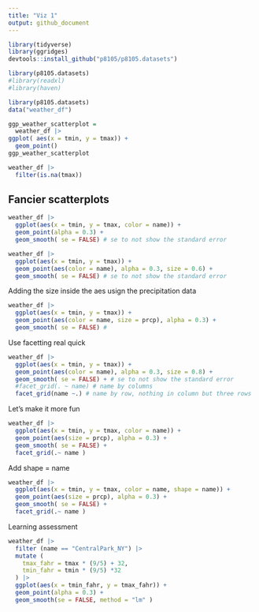 ```yaml
---
title: "Viz 1"
output: github_document
---
```


```r
library(tidyverse)
library(ggridges)
devtools::install_github("p8105/p8105.datasets")

library(p8105.datasets)
#library(readxl)
#library(haven)
```

```r
library(p8105.datasets)
data("weather_df")
```

```r
ggp_weather_scatterplot = 
  weather_df |>
ggplot( aes(x = tmin, y = tmax)) + 
  geom_point()
ggp_weather_scatterplot
```

```r
weather_df |>
  filter(is.na(tmax))
```
## Fancier scatterplots
```r
weather_df |>
  ggplot(aes(x = tmin, y = tmax, color = name)) +
  geom_point(alpha = 0.3) +
  geom_smooth( se = FALSE) # se to not show the standard error
```
```r
weather_df |>
  ggplot(aes(x = tmin, y = tmax)) +
  geom_point(aes(color = name), alpha = 0.3, size = 0.6) +
  geom_smooth( se = FALSE) # se to not show the standard error


```

Adding the size inside the aes usign the precipitation data

```r
weather_df |>
  ggplot(aes(x = tmin, y = tmax)) +
  geom_point(aes(color = name, size = prcp), alpha = 0.3) +
  geom_smooth( se = FALSE) # 
```
 Use facetting real quick
```r
weather_df |>
  ggplot(aes(x = tmin, y = tmax)) +
  geom_point(aes(color = name), alpha = 0.3, size = 0.8) +
  geom_smooth( se = FALSE) + # se to not show the standard error
  #facet_grid(. ~ name) # name by columns
  facet_grid(name ~.) # name by row, nothing in column but three rows

```
 Let's make it more fun
```r
weather_df |>
  ggplot(aes(x = tmin, y = tmax, color = name)) +
  geom_point(aes(size = prcp), alpha = 0.3) +
  geom_smooth( se = FALSE) +
  facet_grid(.~ name )
```
 Add shape = name
```r
weather_df |>
  ggplot(aes(x = tmin, y = tmax, color = name, shape = name)) +
  geom_point(aes(size = prcp), alpha = 0.3) +
  geom_smooth( se = FALSE) +
  facet_grid(.~ name )
```
 Learning assessment
```r
weather_df |>
  filter (name == "CentralPark_NY") |>
  mutate (
    tmax_fahr = tmax * (9/5) + 32,
    tmin_fahr = tmin * (9/5) *32
  ) |>
  ggplot(aes(x = tmin_fahr, y = tmax_fahr)) +
  geom_point(alpha = 0.3) +
  geom_smooth(se = FALSE, method = "lm" )
  
```

